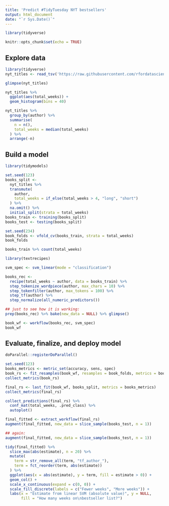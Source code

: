 ```yaml
---
title: 'Predict #TidyTuesday NYT bestsellers'
output: html_document
date: "`r Sys.Date()`"
---
```


```r
library(tidyverse)

knitr::opts_chunk$set(echo = TRUE)
```

## Explore data

```r
library(tidyverse)
nyt_titles <- read_tsv('https://raw.githubusercontent.com/rfordatascience/tidytuesday/master/data/2022/2022-05-10/nyt_titles.tsv')

glimpse(nyt_titles)

```

```r
nyt_titles %>%
  ggplot(aes(total_weeks)) +
  geom_histogram(bins = 40)

```

```r
nyt_titles %>%
  group_by(author) %>%
  summarise(
    n = n(),
    total_weeks = median(total_weeks)
  ) %>%
  arrange(-n)
```

## Build a model

```r
library(tidymodels)

set.seed(123)
books_split <-
  nyt_titles %>%
  transmute(
    author,
    total_weeks = if_else(total_weeks > 4, "long", "short")
  ) %>%
  na.omit() %>%
  initial_split(strata = total_weeks)
books_train <- training(books_split)
books_test <- testing(books_split)

set.seed(234)
book_folds <- vfold_cv(books_train, strata = total_weeks)
book_folds

```



```r
books_train %>% count(total_weeks)

```



```r
library(textrecipes)

svm_spec <- svm_linear(mode = "classification")

books_rec <-
  recipe(total_weeks ~ author, data = books_train) %>%
  step_tokenize_wordpiece(author, max_chars = 10) %>%
  step_tokenfilter(author, max_tokens = 100) %>%
  step_tf(author) %>%
  step_normalize(all_numeric_predictors())

## just to see how it is working:
prep(books_rec) %>% bake(new_data = NULL) %>% glimpse()
```


```r
book_wf <- workflow(books_rec, svm_spec)
book_wf

```


## Evaluate, finalize, and deploy model

```r
doParallel::registerDoParallel()

set.seed(123)
books_metrics <- metric_set(accuracy, sens, spec)
book_rs <- fit_resamples(book_wf, resamples = book_folds, metrics = books_metrics)
collect_metrics(book_rs)

```

```r
final_rs <- last_fit(book_wf, books_split, metrics = books_metrics)
collect_metrics(final_rs)

```



```r
collect_predictions(final_rs) %>%
  conf_mat(total_weeks, .pred_class) %>%
  autoplot()
```


```r
final_fitted <- extract_workflow(final_rs)
augment(final_fitted, new_data = slice_sample(books_test, n = 1))

```

```r
## again:
augment(final_fitted, new_data = slice_sample(books_test, n = 1))

```

```r
tidy(final_fitted) %>%
  slice_max(abs(estimate), n = 20) %>%
  mutate(
    term = str_remove_all(term, "tf_author_"),
    term = fct_reorder(term, abs(estimate))
  ) %>%
  ggplot(aes(x = abs(estimate), y = term, fill = estimate > 0)) +
  geom_col() +
  scale_x_continuous(expand = c(0, 0)) +
  scale_fill_discrete(labels = c("Fewer weeks", "More weeks")) +
  labs(x = "Estimate from linear SVM (absolute value)", y = NULL, 
       fill = "How many weeks on\nbestseller list?")

```









